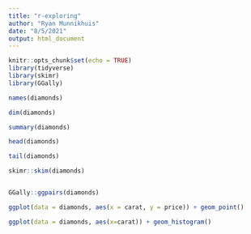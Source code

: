 ```yaml
---
title: "r-exploring"
author: "Ryan Munnikhuis"
date: "8/5/2021"
output: html_document
---
```


```r
knitr::opts_chunk$set(echo = TRUE)
library(tidyverse)
library(skimr)
library(GGally)
```

```r
names(diamonds)

dim(diamonds)

summary(diamonds)

head(diamonds)

tail(diamonds)

skimr::skim(diamonds)


GGally::ggpairs(diamonds)

ggplot(data = diamonds, aes(x = carat, y = price)) + geom_point()

ggplot(data = diamonds, aes(x=carat)) + geom_histogram()
```

